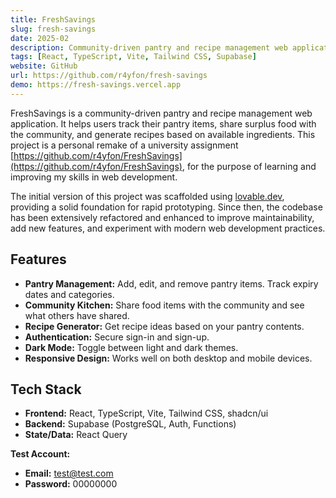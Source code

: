 ```yaml
---
title: FreshSavings
slug: fresh-savings
date: 2025-02
description: Community-driven pantry and recipe management web application.
tags: [React, TypeScript, Vite, Tailwind CSS, Supabase]
website: GitHub
url: https://github.com/r4yfon/fresh-savings
demo: https://fresh-savings.vercel.app
---
```


FreshSavings is a community-driven pantry and recipe management web application. It helps users track their pantry items, share surplus food with the community, and generate recipes based on available ingredients. This project is a personal remake of a university assignment [https://github.com/r4yfon/FreshSavings](https://github.com/r4yfon/FreshSavings), for the purpose of learning and improving my skills in web development.

The initial version of this project was scaffolded using [lovable.dev](https://lovable.dev), providing a solid foundation for rapid prototyping. Since then, the codebase has been extensively refactored and enhanced to improve maintainability, add new features, and experiment with modern web development practices.

## Features

- **Pantry Management:** Add, edit, and remove pantry items. Track expiry dates and categories.
- **Community Kitchen:** Share food items with the community and see what others have shared.
- **Recipe Generator:** Get recipe ideas based on your pantry contents.
- **Authentication:** Secure sign-in and sign-up.
- **Dark Mode:** Toggle between light and dark themes.
- **Responsive Design:** Works well on both desktop and mobile devices.

## Tech Stack

- **Frontend:** React, TypeScript, Vite, Tailwind CSS, shadcn/ui
- **Backend:** Supabase (PostgreSQL, Auth, Functions)
- **State/Data:** React Query

**Test Account:**

- **Email:** test@test.com
- **Password:** 00000000